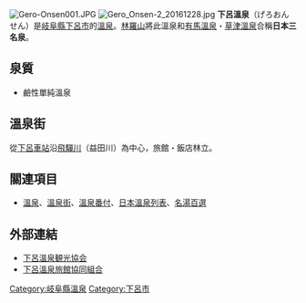{{refimprove|time=2014-11-28T08:52:56+00:00}}
[[File:Gero-Onsen001.JPG|thumb]]
[[File:Gero_Onsen-2_20161228.jpg|thumb]]
'''下呂溫泉'''（げろおんせん）是[[岐阜縣|岐阜縣]][[下呂市|下呂市]]的[[溫泉|溫泉]]。[[林羅山|林羅山]]將此溫泉和[[有馬溫泉|有馬溫泉]]・[[草津溫泉|草津溫泉]]合稱'''日本三名泉'''。

== 泉質 ==
* 鹼性單純溫泉

== 溫泉街 ==
從[[下呂車站|下呂車站]]沿[[飛驒川|飛驒川]]（益田川）為中心，旅館・飯店林立。

== 關連項目 ==
* [[溫泉|溫泉]]、[[溫泉街|溫泉街]]、[[溫泉番付|溫泉番付]]、[[日本溫泉列表|日本溫泉列表]]、[[名湯百選|名湯百選]]

== 外部連結 ==
{{Commonscat|Gero Onsen}}
* [http://www.gero-spa.com/  下呂溫泉観光協会]{{Wayback|url=http://www.gero-spa.com/ |date=20201116184008 }}
* [http://www.gero-spa.or.jp/index.html  下呂溫泉旅館協同組合]{{Wayback|url=http://www.gero-spa.or.jp/index.html |date=20200216112856 }}

{{DEFAULTSORT:Gero Onsen}}
[[Category:岐阜縣溫泉|Category:岐阜縣溫泉]]
[[Category:下呂市|Category:下呂市]]